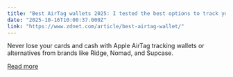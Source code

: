 ```yaml
---
title: "Best AirTag wallets 2025: I tested the best options to track your cards and cash"
date: "2025-10-16T10:00:37.000Z"
link: "https://www.zdnet.com/article/best-airtag-wallet/"
---
```


Never lose your cards and cash with Apple AirTag tracking wallets or alternatives from brands like Ridge, Nomad, and Supcase.

[Read more](https://www.zdnet.com/article/best-airtag-wallet/)
